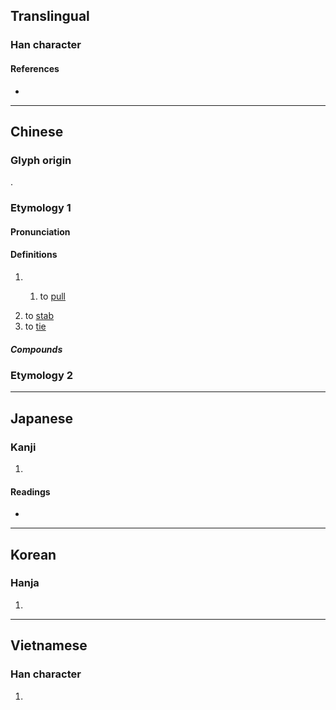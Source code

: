 {{character info/new}}
{{also|紮}}
==Translingual==

===Han character===
{{Han char|rn=64|rad=手|as=01|sn=4|four=52010|canj=QU,XQU|ids=⿰扌乚}}

====References====
* {{Han ref|kx=0417.010|dkj=11771|dj=0763.030|hdz=31825.030|uh=624E|ud=25166|bh=A4E3|bd=42211}}

----

==Chinese==

===Glyph origin===
{{Han etym}}
{{Han compound|手|乙|ls=psc|c1=s|c2=p}}.

===Etymology 1===
{{zh-forms}}

====Pronunciation====
{{zh-pron
|m=zhā,zhá,zhǎ,zā
|c=zaat3,zaap3
|h=pfs=
|md=
|mn=qz,tw,xm,zz:chat/qz,tw,xm,zz:chah
|mn_note=chat - literary; chah - vernacular
|w=
|mc=y
|oc=y
|cat=
}}

====Definitions====
{{zh-hanzi}}

# {{zh-alt-form|札|tr=-}}
## {{lb|zh|classical}} to [[pull]]
# to [[stab]]
# to [[tie]]

=====Compounds=====
{{zh-der|一扎腳|刀割針扎|匾扎|半扎|垂死掙扎|安扎|扎乎|扎住|扎嘴|扎堆|扎墊|扎實|扎心|扎手|扎手舞腳|扎括|扎掂|扎掙|扎撒|扎根|扎槍|扎煞|扎猛子|扎眉扎眼|扎眼|扎空槍|扎窩子|扎筏子|扎縛|扎罰子|扎耳朵|扎腦門兒|扎腳|扎花|扎草|扎針|抄扎|拽扎|掙扎|眼扎毛|瞎扎呼|立扎|點扎}}

===Etymology 2===
{{zh-see|紮}}

----

==Japanese==

===Kanji===
{{ja-kanji|grade=|rs=手01}}

# {{defn|lang=ja|sort=手01}}

====Readings====
* {{ja-readings|on=[[さつ]] (satsu), [[あつ]] (atsu)|kun=[[ぬく]] (nuku), [[かまえる]] (kamaeru)}}

----

==Korean==

===Hanja===
{{ko-hanja|hangeul=찰|eumhun=|rv=chal|mr=ch'al|y=chal}}

# {{defn|lang=ko|sort=手01}}

----

==Vietnamese==

===Han character===
{{vi-readings|rs=手01|hanviet=trát}}

# {{defn|lang=vi|sort=手01}}